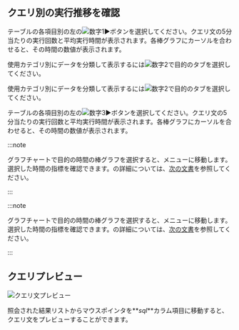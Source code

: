 ## クエリ別の実行推移を確認

<Xclude product='postgresql,mysql,oracle,cubrid,mssql'>

テーブルの各項目別の左の![数字1](/img/number-01.png)►ボタンを選択してください。クエリ文の5分当たりの実行回数と平均実行時間が表示されます。各棒グラフにカーソルを合わせると、その時間の数値が表示されます。

使用カテゴリ別にデータを分類して表示するには![数字2](/img/number-02.png)で目的のタブを選択してください。

</Xclude>

<InDoc product='postgresql,mysql,oracle,cubrid'>

使用カテゴリ別にデータを分類して表示するには![数字2](/img/number-02.png)で目的のタブを選択してください。

テーブルの各項目別の左の![数字3](/img/number-03.png)►ボタンを選択してください。クエリ文の5分当たりの実行回数と平均実行時間が表示されます。各棒グラフにカーソルを合わせると、その時間の数値が表示されます。

</InDoc>

<InDoc product="postgresql,mysql">

:::note

グラフチャートで目的の時間の棒グラフを選択すると、<Cmdname sid="side_dbMonitoring" className="uitext" />メニューに移動します。選択した時間の指標を確認できます。<Cmdname sid="side_dbMonitoring" className="uitext" />の詳細については、[次の文書](instance-monitoring)を参照してください。

:::

</InDoc>

<InDoc product="oracle,cubrid">

:::note

グラフチャートで目的の時間の棒グラフを選択すると、<Cmdname sid="side_dbTrend" className="uitext" />メニューに移動します。選択した時間の指標を確認できます。<Cmdname sid="side_dbTrend" className="uitext" />の詳細については、[次の文書](analysis-count-trend)を参照してください。

:::

</InDoc>

## クエリプレビュー

![クエリ文プレビュー](/img/db-sql-preview.png)

照会された結果リストからマウスポインタを**_sql_**カラム項目に移動すると、クエリ文をプレビューすることができます。
